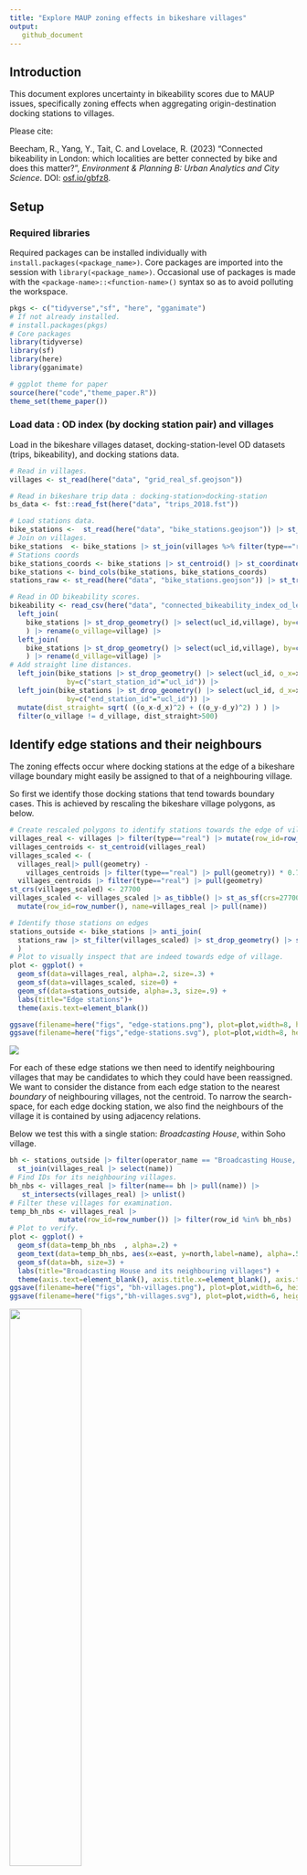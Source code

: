 ```yaml
---
title: "Explore MAUP zoning effects in bikeshare villages"
output:
   github_document
---
```


## Introduction

This document explores uncertainty in bikeability scores due to MAUP issues, specifically zoning effects when aggregating origin-destination docking stations to villages.

Please cite:

Beecham, R., Yang, Y., Tait, C. and Lovelace, R. (2023) "Connected bikeability in London: which localities are better connected by bike and does this matter?", *Environment & Planning B: Urban Analytics and City Science*. DOI: [osf.io/gbfz8](https://osf.io/gbfz8).

## Setup

### Required libraries

Required packages can be installed individually with `install.packages(<package_name>)`. Core packages are imported into the session with `library(<package_name>)`. Occasional use of packages is made with the `<package-name>::<function-name>()` syntax so as to avoid polluting the workspace.

```r
pkgs <- c("tidyverse","sf", "here", "gganimate")
# If not already installed.
# install.packages(pkgs)
# Core packages
library(tidyverse)              
library(sf)                    
library(here)
library(gganimate)

# ggplot theme for paper
source(here("code","theme_paper.R"))
theme_set(theme_paper())
```

### Load data : OD index (by docking station pair) and villages

Load in the bikeshare villages dataset, docking-station-level OD datasets (trips, bikeability), and docking stations data.

```r
# Read in villages.
villages <- st_read(here("data", "grid_real_sf.geojson"))

# Read in bikeshare trip data : docking-station>docking-station
bs_data <- fst::read_fst(here("data", "trips_2018.fst"))

# Load stations data.
bike_stations <-  st_read(here("data", "bike_stations.geojson")) |> st_transform(crs=27700)
# Join on villages.
bike_stations  <- bike_stations |> st_join(villages %>% filter(type=="real") %>%  select(village=name), .predicate=st_intersects())
# Stations coords
bike_stations_coords <- bike_stations |> st_centroid() |> st_coordinates() |> as_tibble() |> rename_all(tolower)
bike_stations <- bind_cols(bike_stations, bike_stations_coords)
stations_raw <- st_read(here("data", "bike_stations.geojson")) |> st_transform(crs=27700)

# Read in OD bikeability scores.
bikeability <- read_csv(here("data", "connected_bikeability_index_od_level.csv")) |>
  left_join(
    bike_stations |> st_drop_geometry() |> select(ucl_id,village), by=c("start_station_id"="ucl_id")
    ) |> rename(o_village=village) |>
  left_join(
    bike_stations |> st_drop_geometry() |> select(ucl_id,village), by=c("end_station_id"="ucl_id")
    ) |> rename(d_village=village) |>
# Add straight line distances.
  left_join(bike_stations |> st_drop_geometry() |> select(ucl_id, o_x=x, o_y=y),
              by=c("start_station_id"="ucl_id")) |>
  left_join(bike_stations |> st_drop_geometry() |> select(ucl_id, d_x=x, d_y=y),
              by=c("end_station_id"="ucl_id")) |>
  mutate(dist_straight= sqrt( ((o_x-d_x)^2) + ((o_y-d_y)^2) ) ) |>
  filter(o_village != d_village, dist_straight>500)
```

## Identify edge stations and their neighbours

The zoning effects occur where docking stations at the edge of a bikeshare village boundary might easily be assigned to that of a neighbouring village.

So first we identify those docking stations that tend towards boundary cases. This is achieved by rescaling the bikeshare village polygons, as below.

```r
# Create rescaled polygons to identify stations towards the edge of villages.
villages_real <- villages |> filter(type=="real") |> mutate(row_id=row_number())
villages_centroids <- st_centroid(villages_real)
villages_scaled <- (
  villages_real|> pull(geometry) -
    villages_centroids |> filter(type=="real") |> pull(geometry)) * 0.7 +
  villages_centroids |> filter(type=="real") |> pull(geometry)
st_crs(villages_scaled) <- 27700
villages_scaled <- villages_scaled |> as_tibble() |> st_as_sf(crs=27700) |>
  mutate(row_id=row_number(), name=villages_real |> pull(name))

# Identify those stations on edges
stations_outside <- bike_stations |> anti_join(
  stations_raw |> st_filter(villages_scaled) |> st_drop_geometry() |> select(operator_name)
  )
# Plot to visually inspect that are indeed towards edge of village.
plot <- ggplot() +
  geom_sf(data=villages_real, alpha=.2, size=.3) +
  geom_sf(data=villages_scaled, size=0) +
  geom_sf(data=stations_outside, alpha=.3, size=.9) +
  labs(title="Edge stations")+
  theme(axis.text=element_blank())

ggsave(filename=here("figs", "edge-stations.png"), plot=plot,width=8, height=5, dpi=300)
ggsave(filename=here("figs","edge-stations.svg"), plot=plot,width=8, height=5)
````

![](./figs/edge-stations.svg)

For each of these  edge stations we then need to identify neighbouring villages that may be candidates to which they could have been reassigned. We want to consider the distance from each edge station to the nearest *boundary* of neighbouring villages, not the centroid. To narrow the search-space, for each edge docking station, we also find the neighbours of the village it is contained by using adjacency relations.

Below we test this with a single station: *Broadcasting House*, within Soho village.

```r
bh <- stations_outside |> filter(operator_name == "Broadcasting House, Marylebone") |>
  st_join(villages_real |> select(name))
# Find IDs for its neighbouring villages.
bh_nbs <- villages_real |> filter(name== bh |> pull(name)) |>
   st_intersects(villages_real) |> unlist()
# Filter these villages for examination.
temp_bh_nbs <- villages_real |>
            mutate(row_id=row_number()) |> filter(row_id %in% bh_nbs)
# Plot to verify.
plot <- ggplot() +
  geom_sf(data=temp_bh_nbs  , alpha=.2) +
  geom_text(data=temp_bh_nbs, aes(x=east, y=north,label=name), alpha=.5, family="Avenir Book") +
  geom_sf(data=bh, size=3) +
  labs(title="Broadcasting House and its neighbouring villages") +
  theme(axis.text=element_blank(), axis.title.x=element_blank(), axis.title.y=element_blank())
ggsave(filename=here("figs", "bh-villages.png"), plot=plot,width=6, height=5, dpi=300)
ggsave(filename=here("figs","bh-villages.svg"), plot=plot,width=6, height=5)
```

![](./figs/bh-villages.svg){width=50%}

Next we want to calculate the distance between this docking station and the closest part of the boundary of its neighbours. To make sure that this distance crosses over into neighbouing villages, we caluclate this using the `villages_scaled` data. We also decide on a reasonable distance threshold, 500 metres, beyond which it would not make sense to reallocate due to boundary effects.

```r
# Make some tighter boundaries.
villages_scaled <- (
  villages_real|> pull(geometry) -
    villages_centroids |> filter(type=="real") |> pull(geometry)) * 0.7 +
  villages_centroids |> filter(type=="real") |> pull(geometry)
st_crs(villages_scaled) <- 27700
villages_scaled <- villages_scaled |> as_tibble() |> st_as_sf(crs=27700) |>
  mutate(row_id=row_number(), name=villages_real |> pull(name))

temp_bh_nbs_scaled <- villages_scaled |> mutate(row_id=row_number()) |> filter(row_id %in% bh_nbs)
# Calculate those distances to neighbours.
nearest <- st_nearest_points(bh, temp_bh_nbs_scaled)
bw<-500
dists <- nearest |> st_as_sf() |> st_coordinates() |> as_tibble() |>
    mutate(is_dest=row_number() %% 2 == 0) |>
    filter(is_dest) |>
    st_as_sf(coords=c("X","Y"), crs=27700) |> select(geometry) |>
    st_join(temp_bh_nbs |> select(nearest_name=name)) |>
    mutate(dist=as.numeric(st_length(nearest))) |>
    filter(dist<bw)
# Plot those villages that are candidates for being reallocated.
plot <- ggplot() +
  geom_sf(data=temp_bh_nbs  , alpha=.2) +
  geom_sf(data=temp_bh_nbs_scaled  , alpha=.2, size=0) +
  geom_text(data=temp_bh_nbs, aes(x=east, y=north,label=name), alpha=.5, family="Avenir Book") +
  geom_sf(data=temp_bh_nbs |> filter(name %in% dists$nearest_name) , fill="transparent", size=1) +
  geom_sf(data=nearest, size=.3) +
  geom_sf(data=bh, size=2) +
  labs(title="Broadcasting House and distance to neighbour boundaries") +
  theme(axis.text=element_blank(), axis.title.x=element_blank(),
        axis.title.y=element_blank()
        )
ggsave(filename=here("figs", "bh-neighbours.png"), plot=plot,width=7, height=5, dpi=300)
ggsave(filename=here("figs","bh-neighbours.svg"), plot=plot,width=7, height=5)
```

![](./figs/bh-neighbours.svg){width=50%}

## Reallocate stochastically

We then want some stochastic process whereby points are reallocated to villages including that within which they are contained with a probability that varies by these distances. # Here we use a 1/d penalty, but it may be instructive to vary this with an exponent to
increase / decrease the penalty --  e.g. d^2 to increase, d^.5 to decrease.

```r
dat <- dists |> mutate(w=(1/dist), prop=round((w/sum(w)*100))) |>  select(nearest_name, prop) |> st_drop_geometry()
# Generate resamples.
resamples<-sample(dat$nearest_name, size=100, prob=dat$prop, replace=TRUE)
bh_animate <- bh |> mutate(villages=list(resamples)) |> unnest(villages) |> st_drop_geometry() |>
  left_join(
    villages_real |> select(name), by=c("villages"="name")) |>
  mutate(boot_id=row_number()) |> st_as_sf()

# Plot resamples.
anim <- bh_animate |>
  ggplot() +
  geom_sf(data=temp_bh_nbs  , alpha=.2) +
  geom_sf(data=temp_bh_nbs_scaled  , alpha=.2, size=0) +
  geom_text(data=temp_bh_nbs, aes(x=east, y=north,label=name), alpha=.5, family="Avenir Book") +
  geom_sf(data=nearest, size=.3) +
  geom_sf(fill="transparent", size=1) +
  labs(title = "Resample: {closest_state}") +
  gganimate::transition_states(boot_id) +
  theme(axis.text=element_blank(), axis.title.x=element_blank(), axis.title.y=element_blank())

gganimate::animate(nframes=210, fps=20, anim, start_pause=0, end_pause=10, width=800, height=600, res=150, renderer=gganimate::gifski_renderer(here("figs", "anim_bh.gif")))
```

![](./figs/anim_bh.gif){width=50%}

## Apply to full dataset

So first we build up a dataset where for each edge station (`outside_station`) geometries for their village neighbours are stored, both the original and rescaled geometries.

```r
temp_outside_stations <- stations_outside |> st_join(villages_real |> select(name))
village_neighbours <-
  villages_real |> filter(name %in% temp_outside_stations$name |> unique()) |>
  select(name) |>  mutate(nbs=st_intersects(geometry, villages_real) |>  unname()) |> st_drop_geometry() |>
  nest(data=nbs) |>
  mutate(
    ids=map(data,~.x |> unname() |> unlist()),
    geom_orig=map(ids, ~ villages_real |> filter(row_id %in% .x) |> select(nearest_name=name, geometry)),
    geom_scaled=map(ids, ~ villages_scaled |> filter(row_id %in% .x) |> select(nearest_name=name, geometry))
  ) |> select(-data)
```

The next task is to build a dataset containing the distances between each edge station and its nearest village boundaries. The same approach is used as with the *Broadcasting House* example, but we use ([`map()`](https://purrr.tidyverse.org/reference/map.html)) to scale this up to every edge docking station.

```r
get_neighbour <- function(pts, nbs_scaled, nbs) {
  nearest <- st_nearest_points(pts, nbs_scaled)
  dists <- nearest |>
    st_as_sf() |>
    st_coordinates() |>
    as_tibble() |>
    mutate(is_dest=row_number() %% 2 == 0) |>
    filter(is_dest) |>
    st_as_sf(coords=c("X","Y"), crs=27700) |> select(geometry) |>
    st_join(nbs |> select(name=nearest_name)) |>
    mutate(dist=as.numeric(st_length(nearest)))
  return(dists)
}

temp_outside_station_neighbours <- temp_outside_stations |>
  nest(data=-operator_name) |>
  mutate(
    dists=map(
      data,
      ~get_neighbour(
        pts=.x$geometry,
        nbs_scaled=village_neighbours |> filter(name==.x$name) |> select(name, geom_scaled) |>
               unnest(cols=geom_scaled) |> st_as_sf(),
        nbs=village_neighbours |> filter(name==.x$name) |> select(name, geom_orig) |>
        unnest(cols=geom_orig) |> st_as_sf()
      )
    )
  )
```

Again there is a Monte Carlo-type approach to resampling villages of edge stations in a probabilistic way. We create 100 simulated village positions for each edge docking station.

```r
temp_resampled_dat <- temp_outside_station_neighbours |>
  mutate(
    dat=map(dists,
            ~.x |> filter(dist<500) |> mutate(w=(1/sqrt(dist)), prop=round((w/sum(w)*100))) |>
              select(name, prop) |> st_drop_geometry()),
    resamples=
      map(dat,
          ~tibble(
            relocate=sample(.x$name, size=100, prob=.x$prop, replace=TRUE)
            )
      ),
    village=map(data, ~first(.x$name))
  ) |>
  select(operator_name, village, resamples) |> unnest(c(resamples)) |> unnest(c(village)) |>
  group_by(operator_name) |> mutate(boot_id=row_number()) |> ungroup()

stations_inside <- stations_raw |>
  st_join(villages_real |> select(name)) |> st_drop_geometry() |>
  filter(!operator_name %in% (temp_resampled_dat$operator_name |> unique())) |> select(-ucl_id, village=name) |> unique() |>
  nest(data=village) |>
  mutate(
    relocate=map(data, ~rep(.x$village,times=100))
  ) |>
  select(-data) |> unnest(relocate) |>
  group_by(operator_name) |>
  mutate(village=relocate, boot_id=row_number()) |>
  ungroup()

resampled_dat <- bind_rows(temp_resampled_dat, stations_inside) |>
  inner_join(stations_raw |> st_drop_geometry() |> group_by(operator_name) |> summarise(id=first(ucl_id)) |> ungroup())
```

For each docking-station OD pair, we generate 100 simulated datasets with the edge docking stations reassigned to neighbouring villages probabilistically.

```r
get_resampled_dat <- function(boot_id, dat, resampled) {
  dat <- dat |>
    inner_join(resampled |> filter(boot_id==!!boot_id) |> select(id, o_village=relocate), by=c("start_station_id"="id")) |>
  left_join(resampled |> filter(boot_id==!!boot_id) |> select(id, d_village=relocate), by=c("end_station_id"="id")) |>
    filter(o_village!=d_village) |>
    group_by(o_village, d_village) |>
    summarise(index=mean(index)) |> ungroup() |> mutate(boot_id=!!boot_id)
  return(dat)
}

simulated_data <- bind_rows(
  map(1:100,
      ~get_resampled_dat(
        boot_id=quo(.x),
        dat=bikeability |>
          mutate(
            across(
              .cols=c(start_station_id, end_station_id),
              .fns=~as.character(.x)
              )
            ) |>
          select(start_station_id, end_station_id, index=cb_index),
        resampled=resampled_dat |> mutate(id=as.character(id)) |>   select(relocate,id, boot_id))
  )
)

write_csv(simulated_data, here("data", "simulated_data.csv"))
```

Animate over the simulated data to generate a hypothetical outcome plot ([Hullman et al. 2015](https://journals.plos.org/plosone/article?id=10.1371/journal.pone.0142444)) of candidate maps, in so doing we experience uncertainty due to zoning effects.

```r
ods_full <- tibble(
  o_village=rep(rep(villages |> filter(type=="real") |> pull(name), times=66), times=100),
  d_village=rep(rep(villages |> filter(type=="real") |> pull(name), times=1, each=66), times=100),
  boot_id=rep(1:100, times=66, each=66)
)

temp_anim_data <- simulated_data |>
  mutate(label=d_village) |>
  right_join(ods_full |> left_join(villages_real, by=c("o_village"="name"))) |> st_as_sf() |> filter(d_village=="Westminster")

anim_index_map  <- temp_anim_data |>
  ggplot()+
 geom_sf(data= . %>% group_by(boot_id) %>% summarise(), colour="#616161", fill="transparent", size=0.65)+
  geom_sf(aes(fill=index), colour="#616161", size=0.3)+
  geom_sf(data=. %>%  filter(o_village==d_village),
            colour="#616161", fill="transparent", size=0.65) +
  geom_text(data= .  %>%  filter(o_village==d_village),
            aes(x=east, y=north, label=str_sub(d_village,1,1)),
            colour="#252525", alpha=0.9, size=4, show.legend=FALSE,
            hjust="centre", vjust="middle", family="Avenir Book")+
  coord_sf(crs=st_crs(villages_real), datum=NA)+
  guides(fill=FALSE)+
  scale_fill_distiller(
    palette="Blues", direction=1,
    guide = "colourbar", na.value="#f7f7f7"
  )+
  gganimate::transition_states(boot_id) +
  labs(title = "Resample: {closest_state}") +
  theme_paper() +
  theme(
    axis.title.x=element_blank(),axis.title.y=element_blank(),
    panel.background = element_rect(fill="#ffffff", colour="#ffffff"),
  )
gganimate::animate(nframes=210, fps=20, anim_index_map, start_pause=0,end_pause=10, width=1100, height=700, res=150, renderer=gganimate::gifski_renderer(here("figs", "anim_zoning.gif")))
```

![](./figs/anim_zoning.gif)
